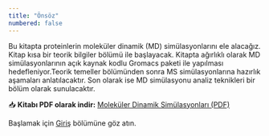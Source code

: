 ```yaml
---
title: "Önsöz"
numbered: false
---
```


Bu kitapta proteinlerin moleküler dinamik (MD) simülasyonlarını ele alacağız. 
Kitap kısa bir teorik bilgiler bölümü ile başlayacak. Kitapta ağırlıklı olarak MD simülasyonlarının açık kaynak kodlu Gromacs paketi ile yapılması hedefleniyor.Teorik temeller bölümünden sonra MS simülasyonlarına hazırlık aşamaları anlatılacaktır. Son olarak ise MD simülasyonu analiz teknikleri bir bölüm olarak sunulacaktır.  

📥 **Kitabı PDF olarak indir:** [Moleküler Dinamik Simülasyonları (PDF)](_book/Proteinlerin-Moleküler-Dinamik-Simülasyonları.pdf)

Başlamak için [Giriş](chapters/01-intro.qmd) bölümüne göz atın.
